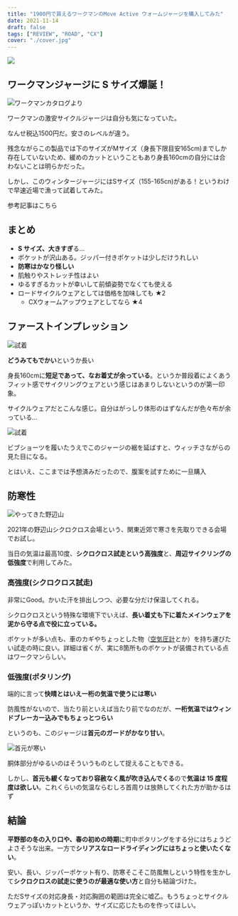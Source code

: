 ```yaml
---
title: "1900円で買えるワークマンのMove Active ウォームジャージを購入してみた"
date: 2021-11-14
draft: false
tags: ["REVIEW", "ROAD", "CX"]
cover: "./cover.jpg"
---
```


![ ](./cover.jpg)

## ワークマンジャージに S サイズ爆誕！

![ワークマンカタログより](./catalog.png)

ワークマンの激安サイクルジャージは自分も気になっていた。

<LinkCard url="https://skmzlog.com/workman-move-active-cycle-jersey/" />

なんせ税込1500円だ。安さのレベルが違う。

残念ながらこの製品では下のサイズがMサイズ（身長下限目安165cm)までしか存在していないため、緩めのカットということもあり身長160cmの自分には合わないことは明らかだった。

しかし、このウィンタージャージにはSサイズ（155-165cn)がある！というわけで早速近場で漁って試着してみた。

参考記事はこちら

<LinkCard url="https://skmzlog.com/workman-move-active-warm-jersey/" />

## まとめ

- **S サイズ、大きすぎ**る…
- ポケットが沢山ある。ジッパー付きポケットは少しだけうれしい
- **防寒はかなり怪しい**
- 肌触りやストレッチ性はよい
- ゆるすぎるカットが幸いして前傾姿勢でなくても使える
- ロードサイクルウェアとしては価格を加味しても ★2
  - CXウォームアップウェアとしてなら ★4

## ファーストインプレッション

![試着](./try.jpg)

**どうみてもでかい**というか長い

身長160cmに**短足であって、なお着丈が余っている**。というか普段着によくあうフィット感でサイクリングウェアという感じはあまりしないというのが第一印象。

サイクルウェアだとこんな感じ。自分はがっしり体形のはずなんだが色々布が余っている…

![試着](./cycle.jpg)

ビブショーツを履いたうえでこのジャージの裾を延ばすと、ウィッチさながらの見た目になる。

とはいえ、ここまでは予想済みだったので、腹案を試すために一旦購入

## 防寒性

![やってきた野辺山](./field.jpg)

2021年の野辺山シクロクロス会場という、関東近郊で寒さを先取りできる会場でお試し。

当日の気温は最高10度、**シクロクロス試走という高強度**と、**周辺サイクリングの低強度**で利用してみた。

### 高強度(シクロクロス試走)

非常にGood。かいた汗を排出しつつ、必要な分だけ保温してくれる。

シクロクロスという特殊な環境下でいえば、**長い着丈も下に着たメインウェアを泥から守る点で役に立っている。**

ポケットが多い点も、車のカギやちょっとした物（[空気圧計](https://amzn.to/3ng7yke)とか）を持ち運びたい試走の時に良い。詳細は省くが、実に8箇所ものポケットが装備されている点はワークマンらしい。

### 低強度(ポタリング)

端的に言って**快晴とはいえ一桁の気温で使うには寒い**

防風性がないので、当たり前といえば当たり前でなのだが、**一桁気温ではウィンドブレーカー込みでもちょっとつらい**

というのも、このジャージは**首元のガードがかなり甘い**。

![首元が寒い](./neck.jpg)

胴体部分がゆるいのはそういうものとして捉えることもできる。

しかし、**首元も緩くなっており容赦なく風が吹き込んでくる**ので**気温は 15 度程度は欲しい**。これくらいの気温ならむしろ首周りは放熱してくれた方が助かるはず

## 結論

**平野部の冬の入り口や、春の初めの時期**に町中ポタリングをする分にはちょうどよさそうな出来。一方で**シリアスなロードライディングにはちょっと使いたくない**。

安い、長い、ジッパーポケット有り、防寒そこそこ防風無しという特性を生かして**シクロクロスの試走に使うのが最適な使い方**と自分も結論づけた。

ただSサイズの対応身長・対応胸囲の範囲は完全に嘘乙。もうちょっとサイクルウェアっぽいカットというか、サイズに応じたものを作ってほしい。
